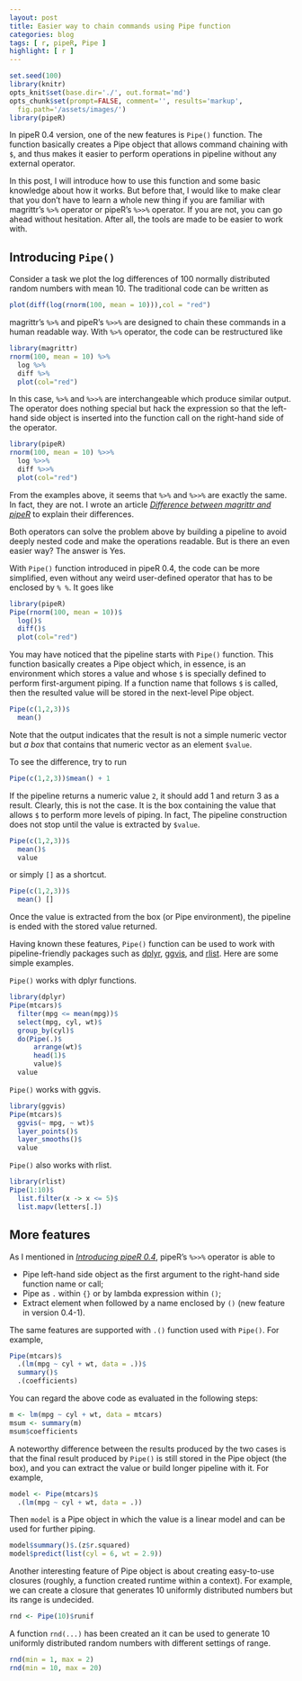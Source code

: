 ```yaml
---
layout: post
title: Easier way to chain commands using Pipe function
categories: blog
tags: [ r, pipeR, Pipe ]
highlight: [ r ]
---
```


```r
set.seed(100)
library(knitr)
opts_knit$set(base.dir='./', out.format='md')
opts_chunk$set(prompt=FALSE, comment='', results='markup',
  fig.path='/assets/images/')
library(pipeR)
```

In pipeR 0.4 version, one of the new features is `Pipe()` function. The function basically creates a Pipe object that allows command chaining with `$`, and thus makes it easier to perform operations in pipeline without any external operator.

In this post, I will introduce how to use this function and some basic knowledge about how it works. But before that, I would like to make clear that you don't have to learn a whole new thing if you are familiar with magrittr's `%>%` operator or pipeR's `%>>%` operator. If you are not, you can go ahead without hesitation. After all, the tools are made to be easier to work with.

## Introducing `Pipe()`

Consider a task we plot the log differences of 100 normally distributed random numbers with mean 10. The traditional code can be written as 

```r
plot(diff(log(rnorm(100, mean = 10))),col = "red")
```

magrittr's `%>%` and pipeR's `%>>%` are designed to chain these commands in a human readable way. With `%>%` operator, the code can be restructured like

```r
library(magrittr)
rnorm(100, mean = 10) %>%
  log %>%
  diff %>%
  plot(col="red")
```

In this case, `%>%` and `%>>%` are interchangeable which produce similar output. The operator does nothing special but hack the expression so that the left-hand side object is inserted into the function call on the right-hand side of the operator.

```r
library(pipeR)
rnorm(100, mean = 10) %>>%
  log %>>%
  diff %>>%
  plot(col="red")
```

From the examples above, it seems that `%>%` and `%>>%` are exactly the same. In fact, they are not. I wrote an article *[Difference between magrittr and pipeR](http://renkun.me/blog/2014/08/08/difference-between-magrittr-and-pipeR.html)* to explain their differences.

Both operators can solve the problem above by building a pipeline to avoid deeply nested code and make the operations readable. But is there an even easier way? The answer is Yes.

With `Pipe()` function introduced in pipeR 0.4, the code can be more simplified, even without any weird user-defined operator that has to be enclosed by `% %`. It goes like

```r
library(pipeR)
Pipe(rnorm(100, mean = 10))$
  log()$
  diff()$
  plot(col="red")
```

You may have noticed that the pipeline starts with `Pipe()` function. This function basically creates a Pipe object which, in essence, is an environment which stores a value and whose `$` is specially defined to perform first-argument piping. If a function name that  follows `$` is called, then the resulted value will be stored in the next-level Pipe object. 

```r
Pipe(c(1,2,3))$
  mean()
```

Note that the output indicates that the result is not a simple numeric vector but *a box* that contains that numeric vector as an element `$value`. 

To see the difference, try to run

```r
Pipe(c(1,2,3))$mean() + 1
```

If the pipeline returns a numeric value `2`, it should add 1 and return 3 as a result. Clearly, this is not the case. It is the box containing the value that allows `$` to perform more levels of piping. In fact, The pipeline construction does not stop until the value is extracted by `$value`.

```r
Pipe(c(1,2,3))$
  mean()$
  value
```

or simply `[]` as a shortcut.

```r
Pipe(c(1,2,3))$
  mean() []
```

Once the value is extracted from the box (or Pipe environment), the pipeline is ended with the stored value returned. 

Having known these features, `Pipe()` function can be used to work with pipeline-friendly packages such as [dplyr](https://github.com/hadley/dplyr), [ggvis](http://ggvis.rstudio.com/), and [rlist](http://renkun.me/rlist/). Here are some simple examples. 

`Pipe()` works with dplyr functions.

```r
library(dplyr)
Pipe(mtcars)$
  filter(mpg <= mean(mpg))$
  select(mpg, cyl, wt)$
  group_by(cyl)$
  do(Pipe(.)$
      arrange(wt)$
      head(1)$
      value)$
  value
```

`Pipe()` works with ggvis.

```r
library(ggvis)
Pipe(mtcars)$
  ggvis(~ mpg, ~ wt)$
  layer_points()$
  layer_smooths()$
  value
```

`Pipe()` also works with rlist.

```r
library(rlist)
Pipe(1:10)$
  list.filter(x -> x <= 5)$
  list.mapv(letters[.])
```

## More features

As I mentioned in *[Introducing pipeR 0.4](http://renkun.me/blog/2014/08/04/introducing-pipeR-0.4.html)*, pipeR's `%>>%` operator is able to 

* Pipe left-hand side object as the first argument to the right-hand side function name or call;
* Pipe as `.` within `{}` or by lambda expression within `()`;
* Extract element when followed by a name enclosed by `()` (new feature in version 0.4-1). 

The same features are supported with `.()` function used with `Pipe()`. For example,

```r
Pipe(mtcars)$
  .(lm(mpg ~ cyl + wt, data = .))$
  summary()$
  .(coefficients)
```

You can regard the above code as evaluated in the following steps:

```r
m <- lm(mpg ~ cyl + wt, data = mtcars)
msum <- summary(m)
msum$coefficients
```

A noteworthy difference between the results produced by the two cases is that the final result produced by `Pipe()` is still stored in the Pipe object (the box), and you can extract the value or build longer pipeline with it. For example,

```r
model <- Pipe(mtcars)$
  .(lm(mpg ~ cyl + wt, data = .))
```

Then `model` is a Pipe object in which the value is a linear model and can be used for further piping.

```r
model$summary()$.(z$r.squared)
model$predict(list(cyl = 6, wt = 2.9))
```

Another interesting feature of Pipe object is about creating easy-to-use closures (roughly, a function created runtime within a context). For example, we can create a closure that generates 10 uniformly distributed numbers but its range is undecided.

```r
rnd <- Pipe(10)$runif
```

A function `rnd(...)` has been created an it can be used to generate 10 uniformly distributed random numbers with different settings of range.

```r
rnd(min = 1, max = 2)
rnd(min = 10, max = 20)
```

